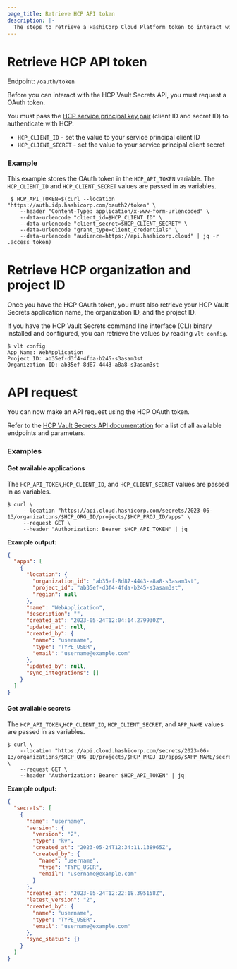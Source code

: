 ```yaml
---
page_title: Retrieve HCP API token
description: |-
  The steps to retrieve a HashiCorp Cloud Platform token to interact with the HCP Vault Secrets API.
---
```


# Retrieve HCP API token

Endpoint: `/oauth/token`

Before you can interact with the HCP Vault Secrets API, you must request a OAuth token.

You must pass the [HCP service principal key pair](/hcp/docs/hcp/security/service-principals#generate-a-service-principal-key)
(client ID and secret ID) to authenticate with HCP.

- `HCP_CLIENT_ID` - set the value to your service principal client ID
- `HCP_CLIENT_SECRET` - set the value to your service principal client secret

### Example

This example stores the OAuth token in the `HCP_API_TOKEN` variable. The `HCP_CLIENT_ID` and `HCP_CLIENT_SECRET`
values are passed in as variables.

```shell-session
 $ HCP_API_TOKEN=$(curl --location "https://auth.idp.hashicorp.com/oauth2/token" \
    --header "Content-Type: application/x-www-form-urlencoded" \
    --data-urlencode "client_id=$HCP_CLIENT_ID" \
    --data-urlencode "client_secret=$HCP_CLIENT_SECRET" \
    --data-urlencode "grant_type=client_credentials" \
    --data-urlencode "audience=https://api.hashicorp.cloud" | jq -r .access_token)
```

# Retrieve HCP organization and project ID

Once you have the HCP OAuth token, you must also retrieve your HCP Vault Secrets application name, the organization ID,
and the project ID.

If you have the HCP Vault Secrets command line interface (CLI) binary installed and configured,
you can retrieve the values by reading `vlt config`.

```shell-session
$ vlt config
App Name: WebApplication
Project ID: ab35ef-d3f4-4fda-b245-s3asam3st
Organization ID: ab35ef-8d87-4443-a8a8-s3asam3st
```

# API request

You can now make an API request using the HCP OAuth token.

Refer to the [HCP Vault Secrets API documentation](/hcp/api-docs/vault-secrets) for a list of all available endpoints and parameters.

### Examples

#### Get available applications

The `HCP_API_TOKEN`,`HCP_CLIENT_ID`, and `HCP_CLIENT_SECRET` values are passed in as variables.

```shell-session
$ curl \
     --location "https://api.cloud.hashicorp.com/secrets/2023-06-13/organizations/$HCP_ORG_ID/projects/$HCP_PROJ_ID/apps" \
     --request GET \
     --header "Authorization: Bearer $HCP_API_TOKEN" | jq
```

**Example output:**

```json
{
  "apps": [
    {
      "location": {
        "organization_id": "ab35ef-8d87-4443-a8a8-s3asam3st",
        "project_id": "ab35ef-d3f4-4fda-b245-s3asam3st",
        "region": null
      },
      "name": "WebApplication",
      "description": "",
      "created_at": "2023-05-24T12:04:14.279930Z",
      "updated_at": null,
      "created_by": {
        "name": "username",
        "type": "TYPE_USER",
        "email": "username@example.com"
      },
      "updated_by": null,
      "sync_integrations": []
    }
  ]
}
```

#### Get available secrets

The `HCP_API_TOKEN`,`HCP_CLIENT_ID`, `HCP_CLIENT_SECRET`, and `APP_NAME` values are passed in as variables.

```shell-session
$ curl \
    --location "https://api.cloud.hashicorp.com/secrets/2023-06-13/organizations/$HCP_ORG_ID/projects/$HCP_PROJ_ID/apps/$APP_NAME/secrets" \
    --request GET \
    --header "Authorization: Bearer $HCP_API_TOKEN" | jq
```

**Example output:**

```json
{
  "secrets": [
    {
      "name": "username",
      "version": {
        "version": "2",
        "type": "kv",
        "created_at": "2023-05-24T12:34:11.138965Z",
        "created_by": {
          "name": "username",
          "type": "TYPE_USER",
          "email": "username@example.com"
        }
      },
      "created_at": "2023-05-24T12:22:18.395158Z",
      "latest_version": "2",
      "created_by": {
        "name": "username",
        "type": "TYPE_USER",
        "email": "username@example.com"
      },
      "sync_status": {}
    }
  ]
}
```
